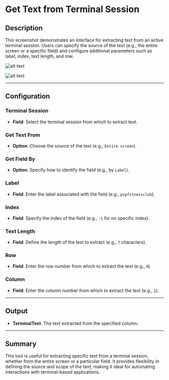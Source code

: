 # Get Text from Terminal Session

## Description

This screenshot demonstrates an interface for extracting text from an active terminal session. Users can specify the source of the text (e.g., the entire screen or a specific field) and configure additional parameters such as label, index, text length, and row.

![alt text](../../assets/terminal-emulation/get-text-from-terminal-session1.png)

![alt text](../../assets/terminal-emulation/get-text-from-terminal-session2.png)

---

## Configuration

### Terminal Session

- **Field**: Select the terminal session from which to extract text.

### Get Text From

- **Option**: Choose the source of the text (e.g., `Entire screen`).

### Get Field By

- **Option**: Specify how to identify the field (e.g., by `Label`).

### Label

- **Field**: Enter the label associated with the field (e.g., `pspfitnessclub`).

### Index

- **Field**: Specify the index of the field (e.g., `-1` for no specific index).

### Text Length

- **Field**: Define the length of the text to extract (e.g., `7` characters).

### Row

- **Field**: Enter the row number from which to extract the text (e.g., `0`).

### Column

- **Field**: Enter the column number from which to extract the text (e.g., `1`).

---

## Output

- **TerminalText**: The text extracted from the specified column.

---

## Summary

This tool is useful for extracting specific text from a terminal session, whether from the entire screen or a particular field. It provides flexibility in defining the source and scope of the text, making it ideal for automating interactions with terminal-based applications.